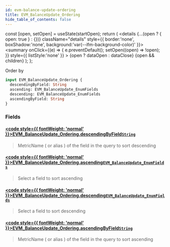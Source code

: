 ```yaml
---
id: evm-balance-update-ordering
title: EVM_BalanceUpdate_Ordering
hide_table_of_contents: false
---
```







  const [open, setOpen] = useState(startOpen);
  return (
    <details {...(open ? { open: true } : {})} className="details" style={{ border:'none', boxShadow:'none', background:'var(--ifm-background-color)' }}>
      <summary
        onClick={(e) => {
          e.preventDefault();
          setOpen((open) => !open);
        }}
        style={{ listStyle:'none' }}
      >
      {open ? dataOpen : dataClose}
      </summary>
      {open && children}
    </details>
  );
};




Order by


```graphql
input EVM_BalanceUpdate_Ordering {
  descendingByField: String
  ascending: EVM_BalanceUpdate_EnumFields
  descending: EVM_BalanceUpdate_EnumFields
  ascendingByField: String
}
```




### Fields

#### [<code style={{ fontWeight: 'normal' }}>EVM_BalanceUpdate_Ordering.<b>descendingByField</b></code>](#)<Bullet />[`String`](/docs/graphql-reference/scalars/string) <Badge class="secondary" text="scalar"/>
> MetricName ( or alias ) of the field in the query to sort descending
> 

#### [<code style={{ fontWeight: 'normal' }}>EVM_BalanceUpdate_Ordering.<b>ascending</b></code>](#)<Bullet />[`EVM_BalanceUpdate_EnumFields`](/docs/graphql-reference/enums/evm-balance-update-enum-fields) <Badge class="secondary" text="enum"/>
> Select a field to sort ascending
> 

#### [<code style={{ fontWeight: 'normal' }}>EVM_BalanceUpdate_Ordering.<b>descending</b></code>](#)<Bullet />[`EVM_BalanceUpdate_EnumFields`](/docs/graphql-reference/enums/evm-balance-update-enum-fields) <Badge class="secondary" text="enum"/>
> Select a field to sort descending
> 

#### [<code style={{ fontWeight: 'normal' }}>EVM_BalanceUpdate_Ordering.<b>ascendingByField</b></code>](#)<Bullet />[`String`](/docs/graphql-reference/scalars/string) <Badge class="secondary" text="scalar"/>
> MetricName ( or alias ) of the field in the query to sort ascending
> 



